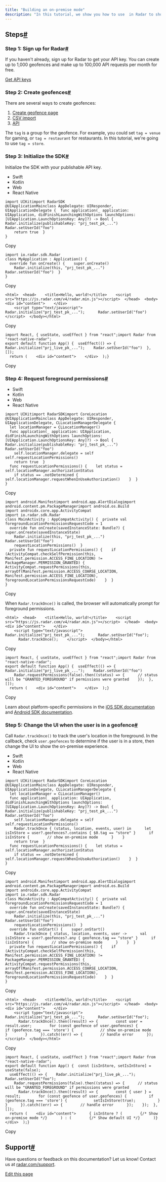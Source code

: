 ```yaml
---
title: "Building an on-premise mode"
description: "In this tutorial, we show you how to use  in Radar to show an on-premise mode when a user is in a geofence."
---
```


## []()Steps[#](#steps "Direct link to heading")

### []()Step 1: Sign up for Radar[#](#step-1-sign-up-for-radar "Direct link to heading")

If you haven't already, sign up for Radar to get your API key. You can create up to 1,000 geofences and make up to 100,000 API requests per month for free.

[Get API keys](https://radar.com/signup)

### []()Step 2: Create geofences[#](#step-2-create-geofences "Direct link to heading")

There are several ways to create geofences:

1. [Create geofence page](https://radar.com/dashboard/geofencing/geofences/new)
2. [CSV import](/geofences#csv-import)
3. [API](/api#upsert-a-geofence)

The `tag` is a group for the geofence. For example, you could set `tag = venue` for gaming, or `tag = restaurant` for restaurants. In this tutorial, we're going to use `tag = store`.

### []()Step 3: Initialize the SDK[#](#step-3-initialize-the-sdk "Direct link to heading")

Initialize the SDK with your publishable API key.

* Swift
* Kotlin
* Web
* React Native

```
import UIKitimport RadarSDK
@UIApplicationMainclass AppDelegate: UIResponder, UIApplicationDelegate {  func application(_ application: UIApplication, didFinishLaunchingWithOptions launchOptions: [UIApplication.LaunchOptionsKey: Any]?) -> Bool {    Radar.initialize(publishableKey: "prj_test_pk_...")    Radar.setUserId("foo")
    return true  }
}
```

Copy

```
import io.radar.sdk.Radar
class MyApplication : Application() {
  override fun onCreate() {    super.onCreate()
    Radar.initialize(this, "prj_test_pk_...")    Radar.setUserId("foo")  }
}
```

Copy

```
<html>  <head>    <title>Hello, world!</title>    <script src="https://js.radar.com/v4/radar.min.js"></script>  </head>  <body>    <div id="content">    </div>
    <script type="text/javascript">      Radar.initialize("prj_test_pk_...");      Radar.setUserId("foo")    </script>  </body></html>
```

Copy

```
import React, { useState, useEffect } from "react";import Radar from "react-native-radar";
export default function App() {  useEffect(() => {    Radar.initialize("prj_live_pk_...");    Radar.setUserId("foo")  }, []);
  return (    <div id="content">    </div>  );}
```

Copy

### []()Step 4: Request foreground permissions[#](#step-4-request-foreground-permissions "Direct link to heading")

* Swift
* Kotlin
* Web
* React Native

```
import UIKitimport RadarSDKimport CoreLocation
@UIApplicationMainclass AppDelegate: UIResponder, UIApplicationDelegate, CLLocationManagerDelegate {
  let locationManager = CLLocationManager()
  func application(_ application: UIApplication, didFinishLaunchingWithOptions launchOptions: [UIApplication.LaunchOptionsKey: Any]?) -> Bool {    Radar.initialize(publishableKey: "prj_test_pk_...")    Radar.setUserId("foo")
    self.locationManager.delegate = self    self.requestLocationPermissions()
    return true  }
  func requestLocationPermissions() {    let status = self.locationManager.authorizationStatus
    if status == .notDetermined {      self.locationManager.requestWhenInUseAuthorization()    }  }
}
```

Copy

```
import android.Manifestimport android.app.AlertDialogimport android.content.pm.PackageManagerimport android.os.Build
import androidx.core.app.ActivityCompat
import io.radar.sdk.Radar
class MainActivity : AppCompatActivity() {  private val foregroundLocationPermissionsRequestCode = 1
  override fun onCreate(savedInstanceState: Bundle?) {    super.onCreate(savedInstanceState)
    Radar.initialize(this, "prj_test_pk_...")    Radar.setUserId("foo")
    requestLocationPermissions()  }
  private fun requestLocationPermissions() {    if (ActivityCompat.checkSelfPermission(this, Manifest.permission.ACCESS_FINE_LOCATION) != PackageManager.PERMISSION_GRANTED) {      ActivityCompat.requestPermissions(this, arrayOf(Manifest.permission.ACCESS_COARSE_LOCATION, Manifest.permission.ACCESS_FINE_LOCATION), foregroundLocationPermissionsRequestCode)    }  }
}
```

Copy

When `Radar.trackOnce()` is called, the browser will automatically prompt for foreground permissions.

```
<html>  <head>    <title>Hello, world!</title>    <script src="https://js.radar.com/v4/radar.min.js"></script>  </head>  <body>    <div id="content">    </div>
    <script type="text/javascript">      Radar.initialize("prj_test_pk_...");      Radar.setUserId("foo");
      Radar.trackOnce();    </script>  </body></html>
```

Copy

```
import React, { useState, useEffect } from "react";import Radar from "react-native-radar";
export default function App() {  useEffect(() => {    Radar.initialize("prj_live_pk_...");    Radar.setUserId("foo")
    Radar.requestPermissions(false).then((status) => {      // status will be "GRANTED_FOREGROUND" if permissions were granted    });  }, []);
  return (    <div id="content">    </div>  );}
```

Copy

Learn about platform-specific permissions in the [iOS SDK documentation](/sdk/ios#request-permissions) and [Android SDK documentation](/sdk/android#request-permissions).

### []()Step 5: Change the UI when the user is in a geofence[#](#step-5-change-the-ui-when-the-user-is-in-a-geofence "Direct link to heading")

Call `Radar.trackOnce()` to track the user's location in the foreground. In the callback, check `user.geofences` to determine if the user is in a store, then change the UI to show the on-premise experience.

* Swift
* Kotlin
* Web
* React Native

```
import UIKitimport RadarSDKimport CoreLocation
@UIApplicationMainclass AppDelegate: UIResponder, UIApplicationDelegate, CLLocationManagerDelegate {
  let locationManager = CLLocationManager()
  func application(_ application: UIApplication, didFinishLaunchingWithOptions launchOptions: [UIApplication.LaunchOptionsKey: Any]?) -> Bool {    Radar.initialize(publishableKey: "prj_test_pk_...")    Radar.setUserId("foo")
    self.locationManager.delegate = self    self.requestLocationPermissions()
    Radar.trackOnce { (status, location, events, user) in      let isInStore = user?.geofences?.contains { $0.tag == "store" }      if isInStore {        // show on-premise mode      }    }
    return true  }
  func requestLocationPermissions() {    let status = self.locationManager.authorizationStatus
    if status == .notDetermined {      self.locationManager.requestWhenInUseAuthorization()    }  }
}
```

Copy

```
import android.Manifestimport android.app.AlertDialogimport android.content.pm.PackageManagerimport android.os.Build
import androidx.core.app.ActivityCompat
import io.radar.sdk.Radar
class MainActivity : AppCompatActivity() {  private val foregroundLocationPermissionsRequestCode = 1
  override fun onCreate(savedInstanceState: Bundle?) {    super.onCreate(savedInstanceState)
    Radar.initialize(this, "prj_test_pk_...")    Radar.setUserId("foo")
    requestLocationPermissions()  }
  override fun onStart() {    super.onStart()
    Radar.trackOnce { status, location, events, user ->      val isInStore = user?.geofences?.any { geofence.tag == "store" }      if (isInStore) {        // show on-premise mode      }    }  }
  private fun requestLocationPermissions() {    if (ActivityCompat.checkSelfPermission(this, Manifest.permission.ACCESS_FINE_LOCATION) != PackageManager.PERMISSION_GRANTED) {      ActivityCompat.requestPermissions(this, arrayOf(Manifest.permission.ACCESS_COARSE_LOCATION, Manifest.permission.ACCESS_FINE_LOCATION), foregroundLocationPermissionsRequestCode)    }  }
}
```

Copy

```
<html>  <head>    <title>Hello, world!</title>    <script src="https://js.radar.com/v4/radar.min.js"></script>  </head>  <body>    <div id="content">    </div>
    <script type="text/javascript">      Radar.initialize("prj_test_pk_...");      Radar.setUserId("foo");
      Radar.trackOnce().then((result) => {        const user = result.user;        for (const geofence of user.geofences) {          if (geofence.tag === 'store') {            // show on-premise mode          }        }      }).catch((err) => {        // handle error      });    </script>  </body></html>
```

Copy

```
import React, { useState, useEffect } from "react";import Radar from "react-native-radar";
export default function App() {  const [isInStore, setIsInStore] = useState(false);
  useEffect(() => {    Radar.initialize("prj_live_pk_...");    Radar.setUserId("foo");
    Radar.requestPermissions(false).then((status) => {      // status will be "GRANTED_FOREGROUND" if permissions were granted
      Radar.trackOnce().then((result) => {        const { user } = result;        for (const geofence of user.geofences) {          if (geofence.tag === 'store') {            setIsInStore(true);          }        }      }).catch((err) => {        // handle error      });    });  }, []);
  return (    <div id="content">      { isInStore ? (        {/* Show on-premise mode */}      ) : (        {/* Show default UI */}      )}    </div>  );}
```

Copy

## []()Support[#](#support "Direct link to heading")

Have questions or feedback on this documentation? Let us know! Contact us at [radar.com/support](https://radar.com/support).

[Edit this page](https://github.com/radarlabs/docs/edit/main/docs/tutorials/building-an-on-premise-mode.mdx)

